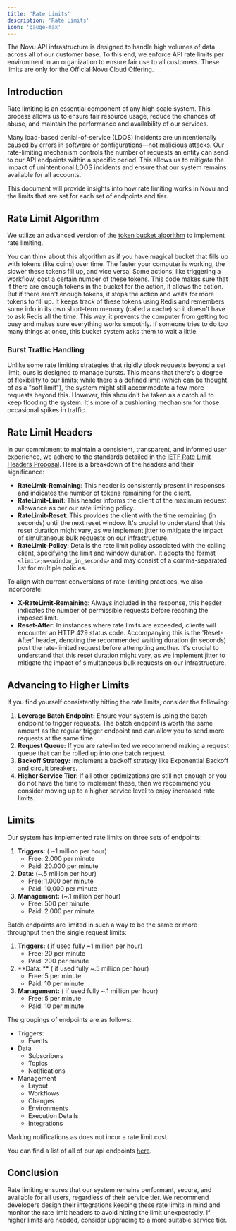 ```yaml
---
title: 'Rate Limits'
description: 'Rate Limits'
icon: 'gauge-max'
---
```


<Warning>
    The Novu API infrastructure is designed to handle high volumes of data across all of our customer base.
    To this end, we enforce API rate limits per environment in an organization to ensure fair use to all customers.
</Warning>
<Note>
    These limits are only for the Official Novu Cloud Offering.
</Note>

## Introduction

Rate limiting is an essential component of any high scale system.
This process allows us to ensure fair resource usage,
reduce the chances of abuse,
and maintain the performance and availability of our services.

Many load-based denial-of-service (LDOS) incidents are
unintentionally caused by errors in software or configurations—not malicious attacks.
Our rate-limiting mechanism controls the number of requests an entity can send to our API endpoints within a specific period.
This allows us to mitigate the impact of unintentional LDOS incidents and ensure that our system remains available for all accounts.

This document will provide insights into how rate limiting works in Novu and the limits that are set for each set of endpoints and tier.

## Rate Limit Algorithm

We utilize an advanced version of the [token bucket algorithm](https://en.wikipedia.org/wiki/Token_bucket) to implement rate limiting.

You can think about this algorithm as if you have magical bucket that fills up with tokens (like coins) over time.
The faster your computer is working, the slower these tokens fill up, and vice versa.
Some actions, like triggering a workflow, cost a certain number of these tokens.
This code makes sure that if there are enough tokens in the bucket for the action, it allows the action.
But if there aren't enough tokens, it stops the action and waits for more tokens to fill up.
It keeps track of these tokens using Redis and remembers some info in its own short-term memory (called a cache)
so it doesn't have to ask Redis all the time.
This way, it prevents the computer from getting too busy and makes sure everything works smoothly.
If someone tries to do too many things at once, this bucket system asks them to wait a little.

### Burst Traffic Handling

Unlike some rate limiting strategies that rigidly block requests beyond a set limit, ours is designed to manage bursts.
This means that there's a degree of flexibility to our limits;
while there's a defined limit (which can be thought of as a "soft limit"),
the system might still accommodate a few more requests beyond this.
However, this shouldn't be taken as a catch all to keep flooding the system.
It's more of a cushioning mechanism for those occasional spikes in traffic.

## Rate Limit Headers

In our commitment to maintain a consistent, transparent, and informed user experience,
we adhere to the standards detailed in the [IETF Rate Limit Headers Proposal](https://datatracker.ietf.org/doc/draft-ietf-httpapi-ratelimit-headers/).
Here is a breakdown of the headers and their significance:

- **RateLimit-Remaining**: This header is consistently present in responses and indicates the number of tokens remaining for the client.
- **RateLimit-Limit**: This header informs the client of the maximum request allowance as per our rate limiting policy.
- **RateLimit-Reset**: This provides the client with the time remaining (in seconds) until the next reset window. It's crucial to understand that this reset duration might vary, as we implement jitter to mitigate the impact of simultaneous bulk requests on our infrastructure.
- **RateLimit-Policy**: Details the rate limit policy associated with the calling client, specifying the limit and window duration. It adopts the format `<limit>;w=<window_in_seconds>` and may consist of a comma-separated list for multiple policies.

To align with current conversions of rate-limiting practices, we also incorporate:

- **X-RateLimit-Remaining**: Always included in the response, this header indicates the number of permissible requests before reaching the imposed limit.
- **Reset-After**: In instances where rate limits are exceeded, clients will encounter an HTTP 429 status code. Accompanying this is the 'Reset-After' header, denoting the recommended waiting duration (in seconds) post the rate-limited request before attempting another. It's crucial to understand that this reset duration might vary, as we implement jitter to mitigate the impact of simultaneous bulk requests on our infrastructure.

## Advancing to Higher Limits

If you find yourself consistently hitting the rate limits, consider the following:

1. **Leverage Batch Endpoint:**  Ensure your system is using the batch endpoint to trigger requests.
    The batch endpoint is worth the same amount as the regular trigger endpoint and can allow you to send more requests at the same time.
2. **Request Queue:** If you are rate-limited we recommend making a request queue that can be rolled up into one batch request.
3. **Backoff Strategy:**  Implement a backoff strategy like Exponential Backoff and circuit breakers.
4. **Higher Service Tier**: If all other optimizations are still not enough or you do not have the time to implement these, then we recommend you consider moving up to a higher service level to enjoy increased rate limits.

## Limits

Our system has implemented rate limits on three sets of endpoints:

1. **Triggers:** ( ~1 million per hour)
    - Free: 2.000 per minute
    - Paid: 20.000 per minute
2. **Data:** (~.5 million per hour)
    - Free: 1.000 per minute
    - Paid: 10,000 per minute
3. **Management:** (~.1 million per hour)
    - Free: 500 per minute
    - Paid: 2.000 per minute

Batch endpoints are limited in such a way to be the same or more throughput then the single request limits:

1. **Triggers:** ( if used fully ~1 million per hour)
    - Free: 20 per minute
    - Paid: 200 per minute
2. **Data: ** ( if used fully ~.5 million per hour)
    - Free: 5 per minute
    - Paid: 10 per minute
3. **Management:** ( if used fully ~.1 million per hour)
    - Free: 5 per minute
    - Paid: 10 per minute

The groupings of endpoints are as follows:
- Triggers:
    - Events
- Data
    - Subscribers
    - Topics
    - Notifications
- Management
    - Layout
    - Workflows
    - Changes
    - Environments
    - Execution Details
    - Integrations

<Note> Marking notifications as does not incur a rate limit cost.</Note>

You can find a list of all of our api endpoints [here](/api-reference/events/trigger-event).

## Conclusion

Rate limiting ensures that our system remains performant, secure, and available for all users,
regardless of their service tier.
We recommend developers design their integrations keeping these rate limits in mind
and monitor the rate limit headers to avoid hitting the limit unexpectedly.
If higher limits are needed, consider upgrading to a more suitable service tier.
